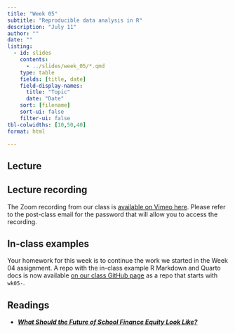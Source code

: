 ```yaml
---
title: "Week 05"
subtitle: "Reproducible data analysis in R"
description: "July 11"
author: ""
date: ""
listing:
  - id: slides
    contents:
      - ../slides/week_05/*.qmd
    type: table
    fields: [title, date]
    field-display-names:
      title: "Topic"
      date: "Date"
    sort: [filename]
    sort-ui: false
    filter-ui: false
tbl-colwidths: [10,50,40]
format: html

---
```


## Lecture

::: {#slides}
:::

## Lecture recording

The Zoom recording from our class is [available on Vimeo here](https://vimeo.com/manage/videos/844348866/). Please refer to the post-class email for the password that will allow you to access the recording. 

## In-class examples

Your homework for this week is to continue the work we started in the Week 04 assignment. A repo with the in-class example R Markdown and Quarto docs is now available [on our class GitHub page](https://github.com/orgs/bw-training-summer23/repositories) as a repo that starts with `wk05-`.

## Readings

-   [***What Should the Future of School Finance Equity Look Like?***](https://bellwether.org/wp-content/uploads/2021/10/Bellwether_SplittingBill_09-FutureEquity_Final.pdf)


